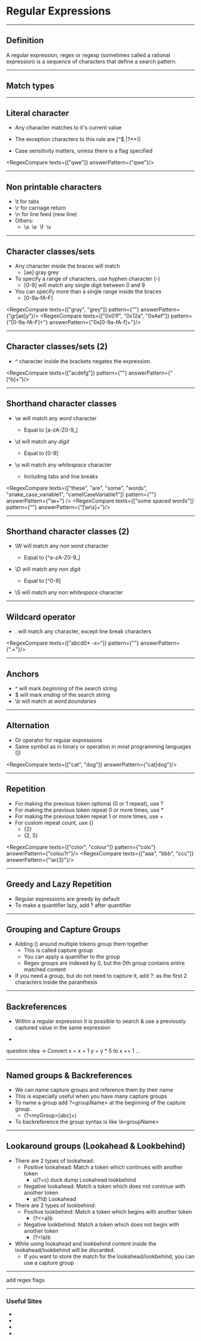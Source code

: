 

# Regular Expressions

---

<Wrapper>

## Definition

A regular expression, regex or regexp (sometimes called a rational expression) is a sequence of characters that define a search pattern.

</Wrapper>

---

## Match types

---

<Wrapper>

## Literal character

- Any character matches to it's current value

- The exception characters to this rule are <CodeColorStyle>[\^$.|?*+()</CodeColorStyle> 

- Case sensitivity matters, unless there is a flag specified

<RegexCompare texts={["qwe"]} answerPattern={"qwe"}/>

</Wrapper>

---

<Wrapper>

## Non printable characters

- <CodeColorStyle>\t</CodeColorStyle> for tabs
- <CodeColorStyle>\r</CodeColorStyle> for carriage return
- <CodeColorStyle>\n</CodeColorStyle> for line feed (new line)
- Others:
  - <CodeColorStyle>\a&nbsp;&nbsp;\e&nbsp;&nbsp;\f&nbsp;&nbsp;\v</CodeColorStyle>

</Wrapper>

---

<Wrapper>

## Character classes/sets

- Any character inside the braces will match
  - <CodeColorStyle>[ae]</CodeColorStyle> gray grey
- To specify a range of characters, use hyphen character (<CodeColorStyle>-</CodeColorStyle>)
  - <CodeColorStyle>[0-9]</CodeColorStyle> will match any single digit between 0 and 9
- You can specify more than a single range inside the braces
  - <CodeColorStyle>[0-9a-fA-F]</CodeColorStyle>

<RegexCompare texts={["gray", "grey"]} pattern={""} answerPattern={"gr[ae]y"}/>
<RegexCompare texts={["0x01f", "0x12a", "0xAef"]} pattern={"[0-9a-fA-F]+"} answerPattern={"0x[0-9a-fA-f]+"}/>
</Wrapper>

---

<Wrapper>

## Character classes/sets (2)

- <CodeColorStyle>^</CodeColorStyle> character inside the brackets negates the expression.

<RegexCompare texts={["acdefg"]} pattern={""} answerPattern={"[^b]+"}/>

</Wrapper>

---


<Wrapper>

## Shorthand character classes

- <CodeColorStyle>\w</CodeColorStyle> will match any <i>word</i> character

  - Equal to <CodeColorStyle>[a-zA-Z0-9_]</CodeColorStyle>

- <CodeColorStyle>\d</CodeColorStyle> will match any <i>digit</i>

  - Equal to <CodeColorStyle>[0-9]</CodeColorStyle>

- <CodeColorStyle>\s</CodeColorStyle> will match any <i>whitespace</i> character

  - Including tabs and line breaks

<RegexCompare
  texts={["these", "are", "some", "words", "snake_case_variable1", "camelCaseVariable1"]}
  pattern={""}
  answerPattern={"\\w+"}
  />
<RegexCompare texts={["some    spaced       words"]} pattern={""} answerPattern={"[\\w\\s]+"}/>

</Wrapper>

---

<Wrapper>

## Shorthand character classes (2)

- <CodeColorStyle>\W</CodeColorStyle> will match any <i> non word</i> character

  - Equal to <CodeColorStyle>[</CodeColorStyle><CodeColorStyle>^a-zA-Z0-9_]</CodeColorStyle>

- <CodeColorStyle>\D</CodeColorStyle> will match any <i> non digit</i>

  - Equal to <CodeColorStyle>[</CodeColorStyle><CodeColorStyle>^0-9]</CodeColorStyle>

- <CodeColorStyle>\S</CodeColorStyle> will match any <i>non whitespace</i> character


</Wrapper>

---

<Wrapper>

## Wildcard operator

- <CodeColorStyle>.</CodeColorStyle> will match any character, except line break characters

<RegexCompare texts={["abcd0*     -x="]} pattern={""} answerPattern={".+"}/>

</Wrapper>

---

<Wrapper>

## Anchors

- <CodeColorStyle>^</CodeColorStyle> will mark <i>beginning</i> of the search string
- <CodeColorStyle>$</CodeColorStyle> will mark <i>ending</i> of the search string
- <CodeColorStyle>\b</CodeColorStyle> will match at <i>word boundaries</i>

</Wrapper>

---

<Wrapper>

## Alternation

- Or operator for regular expressions
- Same symbol as in binary or operation in most programming languages (<CodeColorStyle>|</CodeColorStyle>)

<RegexCompare texts={["cat", "dog"]} answerPattern={"cat|dog"}/>

</Wrapper>

---

<Wrapper>

## Repetition

- For making the previous token optional (0 or 1 repeat), use <CodeColorStyle>?</CodeColorStyle>
- For making the previous token repeat 0 or more times, use <CodeColorStyle>*</CodeColorStyle>
- For making the previous token repeat 1 or more times, use <CodeColorStyle>+</CodeColorStyle>
- For custom repeat count, use <CodeColorStyle>{}</CodeColorStyle>
  - {2}
  - {2, 5}

<RegexCompare texts={["color", "colour"]} pattern={"colo"} answerPattern={"colou?r"}/>
<RegexCompare texts={["aaa", "bbb", "ccc"]} answerPattern={"\\w{3}"}/>

</Wrapper>

---

<Wrapper>

## Greedy and Lazy Repetition

- Regular expressions are greedy by default
- To make a quantifier lazy, add <CodeColorStyle>?</CodeColorStyle> after quantifier

</Wrapper>

---

<Wrapper>

## Grouping and Capture Groups

- Adding <CodeColorStyle>()</CodeColorStyle> around multiple tokens group them together
  - This is called capture group
  - You can apply a quantifier to the group
  - Regex groups are indexed by 0, but the 0th group contains entire matched content
- If you need a group, but do not need to capture it, add <CodeColorStyle>?:</CodeColorStyle> as the first 2 characters inside the paranthesis

</Wrapper>

---

<Wrapper>

## Backreferences

- Within a regular expression it is possible to search & use a previously captured value in the same expression

- 

question idea -> Convert x = x + 1 y = y * 5 to x += 1 ...

</Wrapper>

---

<Wrapper>

## Named groups & Backreferences

- We can name capture groups and reference them by their name
- This is especially useful when you have many capture groups
- To name a group add <CodeColorStyle>?<groupName\></CodeColorStyle> at the beginning of the capture group.
  - (?<myGroup\>[abc]+)
- To backreference the group syntax is like <CodeColorStyle>\k<groupName\></CodeColorStyle>

</Wrapper>

---

<Wrapper>

## Lookaround groups (Lookahead & Lookbehind)


- There are 2 types of lookahead:
  - Positive lookahead: Match a token which continues with another token
    - u(?=c)
    duck dump
    Lookahead lookbehind
  - Negative lookahead: Match a token which does not continue with another token
    - a(?!d)
    Lookahead
- There are 2 types of lookbehind:
  - Positive lookbehind: Match a token which begins with another token
    - (?<=a)b
  - Negative lookbehind: Match a token which does not begin with another token
    - (?<!a)b
- While using lookahead and lookbehind content inside the lookahead/lookbehind will be discarded.
  - If you want to store the match for the lookahead/lookbehind, you can use a capture group


</Wrapper>

---
add regex flags

---

### Useful Sites

- <StyledLink link="https://www.regular-expressions.info"/>
- <StyledLink link="https://regex101.com"/>
- <StyledLink link="https://regexr.com"/>
- <StyledLink link="https://www.debuggex.com"/>
